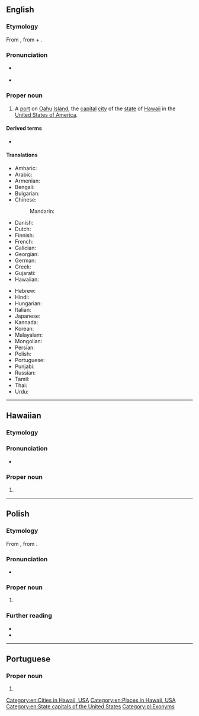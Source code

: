 ==English==

===Etymology===
From {{der|en|haw|Honolulu}}, from {{m|haw|hono||[[bay]]}} + {{m|haw|lulu||[[shelter]]}}.

===Pronunciation===
* {{a|UK}} {{IPA|en|/ˌhɒn.əˈluː.luː/}}
* {{rhymes|en|uː}}

===Proper noun===
{{en-proper noun}}

# A [[port]] on [[Oahu]] [[island|Island]], the [[capital]] [[city]] of the [[state]] of [[Hawaii]] in the [[United States of America]].

====Derived terms====
* {{l|en|City and County of Honolulu}}

====Translations====
{{trans-top|the capital of Hawaii}}
* Amharic: {{t|am|ሆኖሉሉ|sc=Ethi}}
* Arabic: {{t|ar|هُونُولُولُو|m}}
* Armenian: {{t|hy|Հոնոլուլու|sc=Armn}}
* Bengali: {{t|bn|হনলুলু}}
* Bulgarian: {{t|bg|Хонолулу|m}}
* Chinese:
*: Mandarin: {{t+|cmn|檀香山|tr=Tánxiāngshān|sc=Hani}}
* Danish: {{t|da|Honolulu}}
* Dutch: {{t|nl|Honoloeloe|n}}
* Finnish: {{t+|fi|Honolulu}}
* French: {{t+|fr|Honolulu}}
* Galician: {{t|gl|Honolulu}}
* Georgian: {{t|ka|ჰონოლულუ|sc=Geor}}
* German: {{t+|de|Honolulu}}
* Greek: {{t|el|Χονολούλου}}
* Gujarati: {{t|gu|હોનોલૂલૂ|sc=Gujr}}
* Hawaiian: {{t|haw|Honolulu}}
{{trans-mid}}
* Hebrew: {{t|he|הונולולו|tr=honolulu}}
* Hindi: {{t|hi|होनोलूलू}}
* Hungarian: {{t+|hu|Honolulu}}
* Italian: {{t+|it|Honolulu|f}}
* Japanese: {{t|ja|ホノルル|tr=Honoruru}}
* Kannada: {{t|kn|ಹೊನೊಲುಲು}}
* Korean: {{t|ko|호놀룰루}}
* Malayalam: {{t|ml|ഹോണോലുലു}}
* Mongolian: {{t|mn|Хонолулу}}
* Persian: {{t|fa|هونولولو}}
* Polish: {{t+|pl|Honolulu|n}}
* Portuguese: {{t|pt|Honolulu|f}}
* Punjabi: {{t|pa|ਹੋਨੋਲੁਲੁ}}
* Russian: {{t|ru|Гонолу́лу|m}}
* Tamil: {{t|ta|ஹொனலுலு}}
* Thai: {{t|th|โฮโนลูลู|tr=Ḥonolūlū}}
* Urdu: {{t|ur|ہونولولو|tr=hōnōlūlū|sc=ur-Arab}}
{{trans-bottom}}

[[Category:en:Cities in Hawaii, USA]]
[[Category:en:Places in Hawaii, USA]]
[[Category:en:State capitals of the United States]]

----

==Hawaiian==

===Etymology===
{{compound|haw|hono|gloss1=bay|lulu|gloss2=shelter}}

===Pronunciation===
* {{haw-IPA}}

===Proper noun===
{{head|haw|proper noun}}

# {{place|haw|city/state capital|s/Hawaii|c/United States|t1=Honolulu}}

----

==Polish==
{{wp|lang=pl}}

===Etymology===
From {{bor|pl|en|Honolulu}}, from {{der|pl|haw|Honolulu}}.

===Pronunciation===
* {{pl-IPA}}

===Proper noun===
{{pl-proper noun|n|indecl=yes}}

# {{place|pl|city/state capital|s/Hawaii|c/United States|t1=Honolulu}}

===Further reading===
* {{R:pl:WSJP}}
* {{R:PWN}}

[[Category:pl:Exonyms]]

----

==Portuguese==

===Proper noun===
{{pt-proper noun|f}}

# {{place|pt|city/state capital|s/Hawaii|c/United States|t1=Honolulu}}